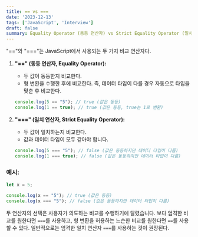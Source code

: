 ```yaml
---
title: == vs === 
date: '2023-12-13'
tags: ['JavaScript', 'Interview']
draft: false
summary: Equality Operator (동등 연산자) vs Strict Equality Operator (일치 연산자)
---
```


"=="와 "==="는 JavaScript에서 사용되는 두 가지 비교 연산자다.

1. **"==" (동등 연산자, Equality Operator):**
   - 두 값이 동등한지 비교한다.
   - 형 변환을 수행한 후에 비교한다. 즉, 데이터 타입이 다를 경우 자동으로 타입을 맞춘 후 비교한다.

   ```javascript
   console.log(5 == "5"); // true (값은 동등)
   console.log(1 == true); // true (값은 동등, true는 1로 변환)
   ```

2. **"===" (일치 연산자, Strict Equality Operator):**
   - 두 값이 일치하는지 비교한다.
   - 값과 데이터 타입이 모두 같아야 합니다.

   ```javascript
   console.log(5 === "5"); // false (값은 동등하지만 데이터 타입이 다름)
   console.log(1 === true); // false (값은 동등하지만 데이터 타입이 다름)
   ```

### 예시:

```javascript
let x = 5;

console.log(x == "5"); // true (값은 동등)
console.log(x === "5"); // false (값은 동등하지만 데이터 타입이 다름)
```

두 연산자의 선택은 사용자가 의도하는 비교를 수행하기에 달렸습니다. 보다 엄격한 비교를 원한다면 `===`를 사용하고, 형 변환을 허용하는 느슨한 비교를 원한다면 `==`를 사용할 수 있다. 일반적으로는 엄격한 일치 연산자 `===`를 사용하는 것이 권장된다.